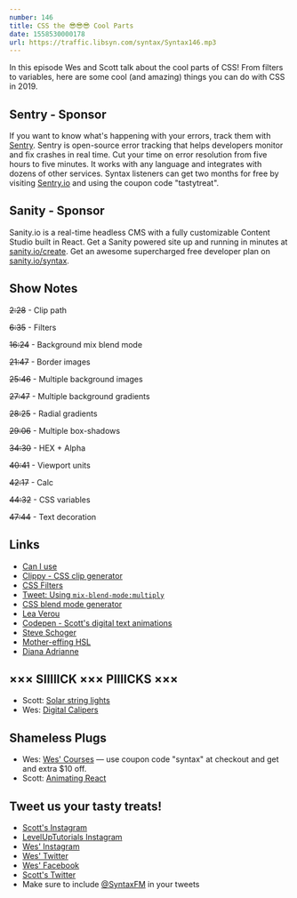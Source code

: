 ```yaml
---
number: 146
title: CSS the 😎😎😎 Cool Parts
date: 1558530000178
url: https://traffic.libsyn.com/syntax/Syntax146.mp3
---
```


In this episode Wes and Scott talk about the cool parts of CSS! From filters to variables, here are some cool (and amazing) things you can do with CSS in 2019.

## Sentry - Sponsor

If you want to know what's happening with your errors, track them with [Sentry](https://sentry.io/). Sentry is open-source error tracking that helps developers monitor and fix crashes in real time. Cut your time on error resolution from five hours to five minutes. It works with any language and integrates with dozens of other services. Syntax listeners can get two months for free by visiting [Sentry.io](https://sentry.io/) and using the coupon code "tastytreat".

## Sanity - Sponsor

Sanity.io is a real-time headless CMS with a fully customizable Content Studio built in React. Get a Sanity powered site up and running in minutes at [sanity.io/create](https://www.sanity.io/create). Get an awesome supercharged free developer plan on [sanity.io/syntax](https://www.sanity.io/syntax).

## Show Notes

~~2:28~~ - Clip path

~~6:35~~ - Filters

~~16:24~~ - Background mix blend mode

~~21:47~~ - Border images

~~25:46~~ - Multiple background images

~~27:47~~ - Multiple background gradients

~~28:25~~ - Radial gradients

~~29:06~~ - Multiple box-shadows

~~34:30~~ - HEX + Alpha

~~40:41~~ - Viewport units

~~42:17~~ - Calc

~~44:32~~ - CSS variables

~~47:44~~ - Text decoration

## Links
* [Can I use](https://caniuse.com/)
* [Clippy - CSS clip generator](https://bennettfeely.com/clippy/)
* [CSS Filters](https://developer.mozilla.org/en-US/docs/Web/CSS/filter)
* [Tweet: Using `mix-blend-mode:multiply`](https://twitter.com/wesbos/status/717052613934649344)
* [CSS blend mode generator](https://www.w3schools.com/cssref/playit.asp?filename=playcss_background-blend-mode&preval=multiply)
* [Lea Verou](http://lea.verou.me/)
* [Codepen - Scott's digital text animations](https://codepen.io/stolinski/pen/myQrEr)
* [Steve Schoger](https://www.steveschoger.com/)
* [Mother-effing HSL](https://mothereffinghsl.com/)
* [Diana Adrianne](http://diana-adrianne.com/purecss-francine/)

## ××× SIIIIICK ××× PIIIICKS ×××
* Scott: [Solar string lights](https://amzn.to/2LsIntR)
* Wes: [Digital Calipers](https://amzn.to/2JkucEn)

## Shameless Plugs
* Wes: [Wes' Courses](https://wesbos.com/courses) — use coupon code "syntax" at checkout and get and extra $10 off.
* Scott: [Animating React](https://leveluptutorials.com/pro)

## Tweet us your tasty treats!
* [Scott's Instagram](https://www.instagram.com/stolinski/)
* [LevelUpTutorials Instagram](https://www.instagram.com/LevelUpTutorials/)
* [Wes' Instagram](https://www.instagram.com/wesbos/)
* [Wes' Twitter](https://twitter.com/wesbos)
* [Wes' Facebook](https://www.facebook.com/wesbos.developer)
* [Scott's Twitter](https://twitter.com/stolinski)
* Make sure to include [@SyntaxFM](https://twitter.com/SyntaxFM) in your tweets